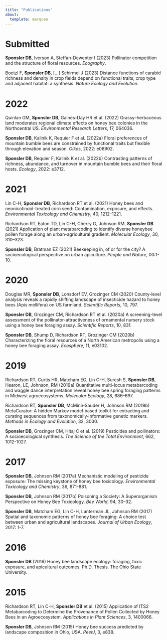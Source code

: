 ```yaml
---
title: "Publications"
about: 
  template: marquee
---
```


# Submitted

**Sponsler DB**, Iverson A, Steffan-Dewenter I (2023) Pollinator competition and the structure of floral resources. *Ecography*.

Boetzl F, **Sponsler DB**, [...] Schirmel J (2023) Distance functions of carabid richness and density in crop fields depend on functional traits, crop type and adjacent habitat: a synthesis. *Nature Ecology and Evolution*.

# 2022

Quinlan GM, **Sponsler DB**, Gaines-Day HR et al. (2022) Grassy–herbaceous land moderates regional climate effects on honey bee colonies in the Northcentral US. *Environmental Research Letters*, 17, 064036.

**Sponsler DB**, Kallnik K, Requier F et al. (2022a) Floral preferences of mountain bumble bees are constrained by functional traits but flexible through elevation and season. *Oikos*, 2022: e08902.

**Sponsler DB**, Requier F, Kallnik K et al. (2022b) Contrasting patterns of richness, abundance, and turnover in mountain bumble bees and their floral hosts. *Ecology*, 2022: e3712.

# 2021

Lin C-H, **Sponsler DB**, Richardson RT et al. (2021) Honey bees and neonicotinoid-treated corn seed: Contamination, exposure, and effects. *Environmental Toxicology and Chemistry*, 40, 1212–1221.

Richardson RT, Eaton TD, Lin C-H, Cherry G, Johnson RM, **Sponsler DB** (2021) Application of plant metabarcoding to identify diverse honeybee pollen forage along an urban-agricultural gradient. *Molecular Ecology*, 30, 310–323.

**Sponsler DB**, Bratman EZ (2021) Beekeeping in, of or for the city? A socioecological perspective on urban apiculture. *People and Nature*, 00:1-10.

# 2020

Douglas MR, **Sponsler DB**, Lonsdorf EV, Grozinger CM (2020) County-level analysis reveals a rapidly shifting landscape of insecticide hazard to honey bees (Apis mellifera) on US farmland. *Scientific Reports*, 10, 797.

**Sponsler DB**, Grozinger CM, Richardson RT et al. (2020a) A screening-level assessment of the pollinator-attractiveness of ornamental nursery stock using a honey bee foraging assay. *Scientific Reports*, 10, 831.

**Sponsler DB**, Shump D, Richardson RT, Grozinger CM (2020b) Characterizing the floral resources of a North American metropolis using a honey bee foraging assay. *Ecosphere*, 11, e03102.

# 2019

Richardson RT, Curtis HR, Matcham EG, Lin C-H, Suresh S, **Sponsler DB**, Hearon, LE, Johnson, RM (2019a) Quantitative multi-locus metabarcoding and waggle dance interpretation reveal honey bee spring foraging patterns in Midwest agroecosystems. *Molecular Ecology*, 28, 686–697.

Richardson RT, **Sponsler DB**, McMinn‐Sauder H, Johnson RM (2019b) MetaCurator: A hidden Markov model‐based toolkit for extracting and curating sequences from taxonomically‐informative genetic markers. *Methods in Ecology and Evolution*, 32, 3030.

**Sponsler DB**, Grozinger CM, Hitaj C et al. (2019) Pesticides and pollinators: A socioecological synthesis. *The Science of the Total Environment*, 662, 1012-1027.

# 2017

**Sponsler DB**, Johnson RM (2017a) Mechanistic modeling of pesticide exposure: The missing keystone of honey bee toxicology. *Environmental Toxicology and Chemistry*, 36, 871-881.

**Sponsler DB**, Johnson RM (2017b) Poisoning a Society: A Superorganism Perspective on Honey Bee Toxicology. *Bee World*, 94, 30–32.

**Sponsler DB**, Matcham EG, Lin C-H, Lanterman JL, Johnson RM (2017) Spatial and taxonomic patterns of honey bee foraging: A choice test between urban and agricultural landscapes. *Journal of Urban Ecology*, 2017: 1-7.

# 2016

**Sponsler DB** (2016) Honey bee landscape ecology: foraging, toxic exposure, and apicultural outcomes. Ph.D. Thesis. The Ohio State University.

# 2015

Richardson RT, Lin C-H, **Sponsler DB** et al. (2015) Application of ITS2 Metabarcoding to Determine the Provenance of Pollen Collected by Honey Bees in an Agroecosystem. *Applications in Plant Sciences*, 3, 1400066.

**Sponsler DB**, Johnson RM (2015) Honey bee success predicted by landscape composition in Ohio, USA. *PeerJ*, 3, e838.